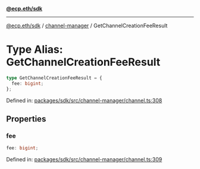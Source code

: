 [**@ecp.eth/sdk**](../../index.mdx)

***

[@ecp.eth/sdk](/sdk-reference/index.mdx) / [channel-manager](/sdk-reference/channel-manager/index.mdx) / GetChannelCreationFeeResult

# Type Alias: GetChannelCreationFeeResult

```ts
type GetChannelCreationFeeResult = {
  fee: bigint;
};
```

Defined in: [packages/sdk/src/channel-manager/channel.ts:308](https://github.com/ecp-eth/comments-monorepo/blob/main/packages/sdk/src/channel-manager/channel.ts#L308)

## Properties

### fee

```ts
fee: bigint;
```

Defined in: [packages/sdk/src/channel-manager/channel.ts:309](https://github.com/ecp-eth/comments-monorepo/blob/main/packages/sdk/src/channel-manager/channel.ts#L309)
